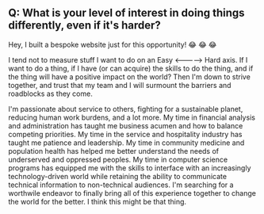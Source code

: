 ## Q: What is your level of interest in doing things differently, even if it's harder?

Hey, I built a bespoke website just for this opportunity! 😂 😂 😂

I tend not to measure stuff I want to do on an Easy <-----> Hard axis.
If I want to do a thing, if I have (or can acquire) the skills to do the thing, and if the thing will have a positive impact on the world?
Then I'm down to strive together, and trust that my team and I will surmount the barriers and roadblocks as they come.

I'm passionate about service to others, fighting for a sustainable planet, reducing human work burdens, and a lot more.
My time in financial analysis and administration has taught me business acumen and how to balance competing priorities.
My time in the service and hospitality industry has taught me patience and leadership.
My time in community medicine and population health has helped me better understand the needs of underserved and oppressed peoples.
My time in computer science programs has equipped me with the skills to interface with an increasingly technology-driven world while retaining the ability to communicate technical information to non-technical audiences.
I'm searching for a worthwile endeavor to finally bring all of this experience together to change the world for the better. I think this might be that thing.
